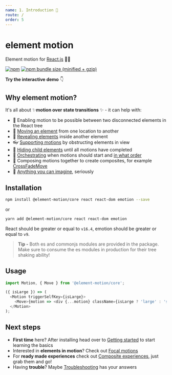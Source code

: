 ```yaml
---
name: 1. Introduction 📖
route: /
order: 5
---
```



# element motion

Element motion for [React.js](https://reactjs.org/) 💨✨

[![npm](https://img.shields.io/npm/v/@element-motion/core.svg)](https://www.npmjs.com/package/@element-motion/core) [![npm bundle size (minified + gzip)](https://badgen.net/bundlephobia/minzip/@element-motion/core)](https://bundlephobia.com/result?p=@element-motion/core)

**Try the interactive demo** 👇

<EmailChain />

## Why element motion?

It's all about ✨**motion over state transitions** ✨ - it can help with:

- 📴 Enabling motion to be possible between two disconnected elements in the React tree
- 🚚 [Moving an element](/move) from one location to another
- 💨 [Revealing elements](/focal-reveal-move) inside another element
- 👓 [Supporting motions](/supporting-motions) by obstructing elements in view
- 🤫 [Hiding child elements](/advanced-usage#delay-showing-content-until-all-motions-have-finished) until all motions have completed
- 🔢 [Orchestrating](/advanced-usage#wait-for-the-previous-motion-to-finish-before-starting-the-next) when motions should start and [in what order](/advanced-usage#controlling-in-what-order-motions-should-execute)
- 📝 Composing motions together to create composites, for example [CrossFadeMove](/cross-fade-move)
- 🤯 [Anything you can imagine](/custom-motions), seriously

## Installation

```bash
npm install @element-motion/core react react-dom emotion --save
```

or

```bash
yarn add @element-motion/core react react-dom emotion
```

React should be greater or equal to `v16.4`, emotion should be greater or equal to `v9`.

> **Tip -** Both es and commonjs modules are provided in the package.
> Make sure to consume the es modules in production for their tree shaking ability!

## Usage

```js
import Motion, { Move } from '@element-motion/core';

({ isLarge }) => (
  <Motion triggerSelfKey={isLarge}>
    <Move>{motion => <div {...motion} className={isLarge ? 'large' : 'small'} />}</Move>
  </Motion>
);
```

## Next steps

- **First time** here? After installing head over to [Getting started](/getting-started) to start learning the basics
- Interested in **elements in motion**? Check out [Focal motions](/focal-motions)
- For **ready made experiences** check out [Composite experiences](/composite-experiences), just grab them and go!
- Having **trouble**? Maybe [Troubleshooting](/troubleshooting) has your answers
